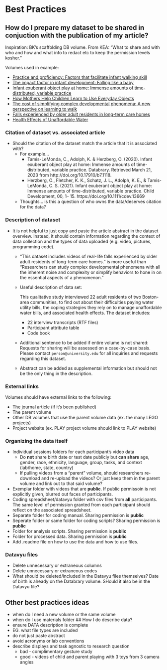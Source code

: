 # Best Practices

## How do I prepare my dataset to be shared in conjuction with the publication of my article? {-}

Inspiration: BK's scaffolding DB volume. From KEA: "What to share and with who and how and what info to redact etc to keep the permission levels kosher."

Volumes used in example: 

* [Practice and proficiency: Factors that facilitate infant walking skill](https://nyu.databrary.org/volume/1273) 
* [The impact factor in infant development: Falling like a baby](https://nyu.databrary.org/volume/1042) 
* [Infant exuberant object play at home: Immense amounts of time-distributed, variable practice](https://nyu.databrary.org/volume/1118) 
* [How Mothers Help Children Learn to Use Everyday Objects](https://nyu.databrary.org/volume/1567) 
* [The cost of simplifying complex developmental phenomena: A new perspective on learning to walk](https://nyu.databrary.org/volume/89) 
* [Falls experienced by older adult residents in long-term care homes](https://nyu.databrary.org/volume/739)  
* [Health Effects of Unaffordable Water](https://nyu.databrary.org/volume/1550)

### Citation of dataset vs. associated article {-}

* Should the citation of the dataset match the article that it is associated with? 
  + For example...
    + Tamis-LeMonda, C., Adolph, K. & Herzberg, O. (2020). Infant exuberant object play at home: Immense amounts of time-distributed, variable practice. Databrary. Retrieved March 21, 2023 from http://doi.org/10.17910/b7.1118.
    + Herzberg, O., Fletcher, K. K., Schatz, J. L., Adolph, K. E., & Tamis-LeMonda, C. S. (2021). Infant exuberant object play at home: Immense amounts of time-distributed, variable practice. Child Development, 00, 1– 15. https://doi.org/10.1111/cdev.13669 
  + Thoughts... is this a question of who owns the data/deserves citation for the data?

### Description of dataset {-}

* It is not helpful to just copy and paste the article abstract in the dataset overview. Instead, it should contain information regarding the context of data collection and the types of data uploaded (e.g. video, pictures, programming code).
  + "This dataset includes videos of real-life falls experienced by older adult residents of long-term care homes." is more useful than "Researchers can study complex developmental phenomena with all the inherent noise and complexity or simplify behaviors to hone in on the essential aspects of a phenomenon."
  + Useful description of data set:
  
    This qualitative study interviewed 22 adult residents of two Boston-area communities, to find out about their difficulties paying water utility bills, the coping strategies they rely on to manage unaffordable water bills, and associated health effects. The dataset includes:
    
    + 22 interview transcripts (RTF files)
    + Participant attribute table  
    + Code book
    
  + Additional sentence to be added if entire volume is not shared: Requests for sharing will be assessed on a case-by-case basis. Please contact `person@university.edu` for all inquiries and requests regarding this dataset.
    
  + Abstract can be added as supplemental information but should not be the only thing in the description. 

### External links {-}

Volumes should have external links to the following:

+ The journal article (if it's been published)
+ The parent volume
+ Other DB volumes that use the parent volume data (ex. the many LEGO projects)
+ Project website (ex. PLAY project volume should link to PLAY website)

### Organizing the data itself {-}

* Individual sessions folders for each participant's video data
  + Do **not** share birth date or test date publicly but **can share** age, gender, race, ethnicity, language, group, tasks, and context (lab/home, state, country) 
  + If pulling videos from a "parent" volume, should researchers re-download and re-upload the videos? Or just keep them in the parent volume and link out to that said volume?
* Exemplar folder with videos that are **public**. If public permissoin is not explicitly given, blurred out faces of participants.
* Coding spreadsheet/datavyu folder with csv files from **all** participants. The same level of permission granted from each participant should reflect on the associated spreadsheet.
* Separate folder for coding manual. Sharing permission is **public**
* Seperate folder or same folder for coding scripts? Sharing permission is **public** 
* Folder for analysis scripts. Sharing permission is **public**
* Folder for processed data. Sharing permission is **public**
* Add .readme file on how to use the data and how to use files.


### Datavyu files {-}

* Delete unnecessary or extraneous columns
* Delete unnecessary or extraneous codes
* What should be deleted/included in the Datavyu files themselves? Date of birth is already on the Databrary volume. SHould it also be in the Datavyu file?

## Other best practices ideas

 - when do I need a new volume or the same volume
 - when do I use materials folder
## How I do describe data?
 - ensure DATA description is complete
  - EG. what file types are included
  - do not just paste abstract
  - avoid acronyms or lab conventions
 - describe displays and task agnostic to research question
   - bad - complimentary gesture study
   - good - videos of child and parent playing with 3 toys from 3 camera angles
